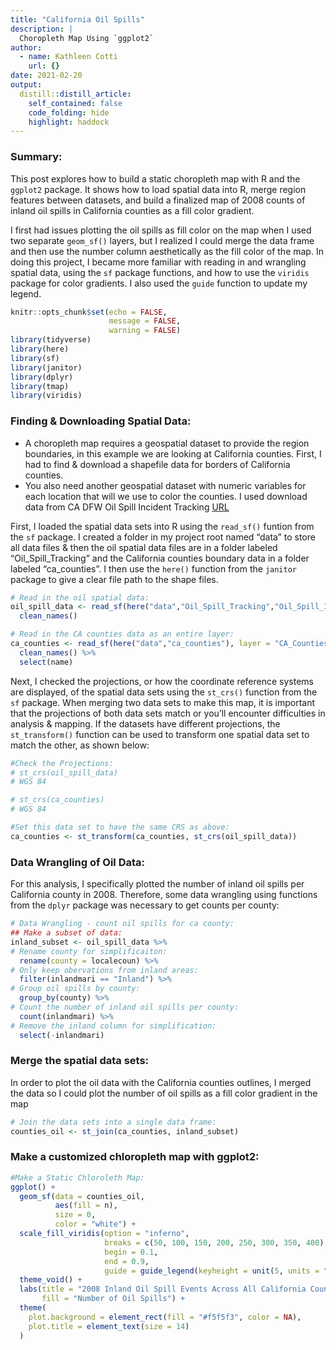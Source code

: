 ```yaml
---
title: "California Oil Spills"
description: |
  Choropleth Map Using `ggplot2`
author:
  - name: Kathleen Cotti
    url: {}
date: 2021-02-20
output:
  distill::distill_article:
    self_contained: false
    code_folding: hide
    highlight: haddock
---
```

### Summary:
This post explores how to build a static choropleth map with R and the `ggplot2` package. It shows how to load spatial data into R, merge region features between datasets, and build a finalized map of 2008 counts of inland oil spills in California counties as a fill color gradient. 

I first had issues plotting the oil spills as fill color on the map when I used two separate `geom_sf()` layers, but I realized I could merge the data frame and then use the number column aesthetically as the fill color of the map. In doing this project, I became more familiar with reading in and wrangling spatial data, using the `sf` package functions, and how to use the `viridis` package for color gradients. I also used the `guide` function to update my legend. 

```r
knitr::opts_chunk$set(echo = FALSE,
                      message = FALSE,
                      warning = FALSE)
library(tidyverse)
library(here)
library(sf)
library(janitor)
library(dplyr)
library(tmap)
library(viridis)
```

### Finding & Downloading Spatial Data: 

- A choropleth map requires a geospatial dataset to provide the region boundaries, in this example we are looking at California counties. First, I had to find & download a shapefile data for borders of California counties.
- You also need another geospatial dataset with numeric variables for each location that will we use to color the counties. I used download data from CA DFW Oil Spill Incident Tracking [URL](https://gis.data.ca.gov/datasets/7464e3d6f4924b50ad06e5a553d71086_0/data)

First, I loaded the spatial data sets into R using the `read_sf()` funtion from the `sf` package. I created a folder in my project root named "data" to store all data files & then the oil spatial data files are in a folder labeled "Oil_Spill_Tracking" and the California counties boundary data in a folder labeled "ca_counties". I then use the `here()` function from the `janitor` package to give a clear file path to the shape files. 

```r
# Read in the oil spatial data: 
oil_spill_data <- read_sf(here("data","Oil_Spill_Tracking","Oil_Spill_Incident_Tracking_%5Bds394%5D.shp")) %>% 
  clean_names()

# Read in the CA counties data as an entire layer:
ca_counties <- read_sf(here("data","ca_counties"), layer = "CA_Counties_TIGER2016") %>% 
  clean_names() %>% 
  select(name) 
```

Next, I checked the projections, or how the coordinate reference systems are displayed, of the spatial data sets using the `st_crs()` function from the `sf` package. When merging two data sets to make this map, it is important that the projections of both data sets match or you'll encounter difficulties in analysis & mapping. If the datasets have different projections, the `st_transform()` function can be used to transform one spatial data set to match the other, as shown below:

```r
#Check the Projections:
# st_crs(oil_spill_data) 
# WGS 84

# st_crs(ca_counties)
# WGS 84

#Set this data set to have the same CRS as above:
ca_counties <- st_transform(ca_counties, st_crs(oil_spill_data))
```

### Data Wrangling of Oil Data:

For this analysis, I specifically plotted the number of inland oil spills per California county in 2008. Therefore, some data wrangling using functions from the `dplyr` package was necessary to get counts per county:

```r
# Data Wrangling - count oil spills for ca county:
## Make a subset of data:
inland_subset <- oil_spill_data %>% 
# Rename county for simplificaiton:
  rename(county = localecoun) %>% 
# Only keep obervations from inland areas:
  filter(inlandmari == "Inland") %>% 
# Group oil spills by county:
  group_by(county) %>% 
# Count the number of inland oil spills per county:
  count(inlandmari) %>% 
# Remove the inland column for simplification:
  select(-inlandmari)
```

### Merge the spatial data sets:

In order to plot the oil data with the California counties outlines, I merged the data so I could plot the number of oil spills as a fill color gradient in the map

```r
# Join the data sets into a single data frame:
counties_oil <- st_join(ca_counties, inland_subset) 
```

### Make a customized chloropleth map with ggplot2:

```r
#Make a Static Chloroleth Map:
ggplot() +
  geom_sf(data = counties_oil,
          aes(fill = n),
          size = 0,
          color = "white") +
  scale_fill_viridis(option = "inferno", 
                     breaks = c(50, 100, 150, 200, 250, 300, 350, 400),
                     begin = 0.1, 
                     end = 0.9,
                     guide = guide_legend(keyheight = unit(5, units = "mm"), keywidth=unit(5, units = "mm"))) +
  theme_void() +
  labs(title = "2008 Inland Oil Spill Events Across All California Counties",
       fill = "Number of Oil Spills") +
  theme(
    plot.background = element_rect(fill = "#f5f5f3", color = NA),
    plot.title = element_text(size = 14)
  )
```
